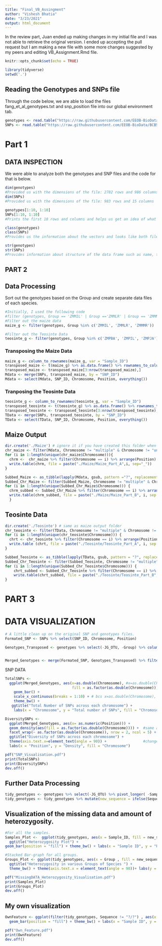```yaml
---
title: "Final_VB_Assingment"
author: "Vishesh Bhatia"
date: "3/23/2021"
output: html_document
---
```


In the review part, Juan ended up making changes in my initial file and I was not able to retrieve the original version. I ended up accepting the pull request but I am making a new file with some more changes suggested by my peers and editing VB_Assignment.Rmd file. 

```r
knitr::opts_chunk$set(echo = TRUE)
```

```r
library(tidyverse)
setwd('.')
```

## Reading the Genotypes and SNPs file
Through the code below, we are able to load the files fang_et_al_genotypes.txt 
and snp_position file into our global environment tab. 
```r
genotypes <- read.table("https://raw.githubusercontent.com/EEOB-BioData/BCB546-Spring2021/main/assignments/UNIX_Assignment/fang_et_al_genotypes.txt", header = TRUE, sep = "\t")
SNPs <- read.table("https://raw.githubusercontent.com/EEOB-BioData/BCB546-Spring2021/main/assignments/UNIX_Assignment/snp_position.txt", header = TRUE, sep = "\t")
```

# Part 1
## DATA INSPECTION

We were able to analyze both the genotypes and SNP files and the code for that is below. 

```r
dim(genotypes)
#Provided us with the dimensions of the file: 2782 rows and 986 columns
dim(SNPs)
#Provided us with the dimensions of the file: 983 rows and 15 columns

genotypes[1:10, 1:10]
SNPs[1:10, 1:10]
#Prints the first 10 rows and columns and helps us get an idea of what the file looks like. 

class(genotypes)
class(SNPs)
#Provides us the information about the vectors and looks like both files are data.frame format. 

str(genotypes)
str(SNPs)
#Provides information about structure of the data frame such as name, type and preview of data in each column. 

```
## PART 2
## Data Processing

Sort out the genotypes based on the Group and create separate data files of each species. 

```r
#Initially, I used the following code 
#filter (genotypes, Group == 'ZMMIL' | Group =='ZMMLR' | Group == 'ZMMMR') but Juan ended up changing to this. 
#Filter out the maize data
maize_g <- filter(genotypes, Group %in% c('ZMMIL', 'ZMMLR', 'ZMMMR'))

#Filter out the Teosinte Data
teosinte_g <- filter(genotypes, Group %in% c('ZMPBA', 'ZMPIL', 'ZMPJA'))
```

### Transposing the Maize Data

```r
maize_g <- column_to_rownames(maize_g, var = "Sample_ID")
transposed_maize <- t(maize_g) %>% as.data.frame() %>% rownames_to_column(., var = "SNP_ID") 
transposed_maize <- transposed_maize[3:nrow(transposed_maize),]
Mdata <- merge(SNPs, transposed_maize, by = "SNP_ID")
Mdata <- select(Mdata, SNP_ID, Chromosome, Position, everything())
```

### Tranposing the Teosinte Data

```r
teosinte_g <- column_to_rownames(teosinte_g, var = "Sample_ID")
transposed_teosinte <- t(teosinte_g) %>% as.data.frame() %>% rownames_to_column(., var = "SNP_ID") 
transposed_teosinte <- transposed_teosinte[3:nrow(transposed_teosinte),]
TData <- merge(SNPs, transposed_teosinte, by = "SNP_ID")
TData <- select(TData, SNP_ID, Chromosome, Position, everything())
```

## Maize Output

```r
dir.create('./Maize') # ignore it if you have created this folder when creating the repository in github, 
chr_maize <- filter(Mdata, Chromosome != "multiple" & Chromosome != "unknown")
for (i in 1:length(unique(chr_maize$Chromosome))){
  chrm <-  chr_maize %>% filter(Chromosome == i) %>% arrange(Position)
  write.table(chrm, file = paste("./Maize/Maize_Part_A",i, sep="_"))
}

```

```r
Subbed_Maize <- as_tibble(lapply(Mdata, gsub, pattern ="?", replacement ="-", fixed = TRUE))
Subbed_Chr_Maize <- filter(Subbed_Maize, Chromosome != "multiple" & Chromosome != "unknown")
for (i in 1:length(unique(Subbed_Chr_Maize$Chromosome))) {
  chrm_subbed <- Subbed_Chr_Maize %>% filter(Chromosome == i) %>% arrange(desc(Position))
  write.table(chrm_subbed, file = paste("./Maize/Maize_Part_B", i, sep = "_"))
  }

```

## Teosinte Data
```r
dir.create('./Teosinte') # same as maize output folder
chr_teosinte <- filter(TData, Chromosome != "multiple" & Chromosome != "unknown")
for (i in 1:length(unique(chr_teosinte$Chromosome))) {
  chrt <- chr_teosinte %>% filter(Chromosome == i) %>% arrange(Position)
  write.table (chrt, file = paste("./Teosinte/Teosinte_Part_A", i, sep = "_"))
}
```

```r
Subbed_Teosinte <- as_tibble(lapply(TData, gsub, pattern = "?", replacement = "-", fixed = TRUE))
Subbed_Chr_Teosinte <- filter(Subbed_Teosinte, Chromosome != "multiple" & Chromosome != "unknown")
for (i in 1:length(unique(Subbed_Chr_Teosinte$Chromosome))) {
    chrt_subbed <- Subbed_Chr_Teosinte %>% filter(Chromosome == i) %>% arrange(desc(Position))
    write.table(chrt_subbed, file = paste("./Teosinte/Teosinte_Part_B", i, sep = "_"))
}
```

# PART 3
# DATA VISUALIZATION

```r
# A little clean up on the original SNP and genotypes files. 
Formated_SNP <- SNPs %>% select(SNP_ID, Chromosome, Position)

Genotypes_Transposed <- genotypes %>% select(-JG_OTU, -Group) %>% column_to_rownames(., var = "Sample_ID") %>% t() %>% as.data.frame() %>% rownames_to_column(., var = "SNP_ID")


Merged_Genotypes <- merge(Formated_SNP, Genotypes_Transposed) %>% filter(., !Chromosome %in% c("unknown", "multiple"))

```

SNP DATA
```r
TotalSNPs <- 
  ggplot(Merged_Genotypes, aes(x=as.double(Chromosome), #x=as.double(Chromosome) considers Chr as a number
                               fill = as.factor(as.double(Chromosome)))) +  # for getting chrom in the right order in the legend   
    geom_bar() +
    scale_x_continuous(breaks = 1:10) + # bcs x=as.double(Chromosome), breaks by default don't match chrom number
    theme_bw() + 
   ggtitle("Total Number of SNPs across each chromosome") +
    labs(x = "Chromosome", y = "Total number of SNPs", fill = "Chromosome") #fill = "Chromosome" only replace legend's tittle 

DiversitySNPs <- 
  ggplot(Merged_Genotypes, aes(x= as.numeric(Position))) + 
  geom_density(aes(fill = as.factor(as.double(Chromosome)))) +  #same as the previous plot 
  facet_wrap(~ as.factor(as.double(Chromosome)), nrow = 2, ncol = 5) + 
  ggtitle("Diversity of SNPs across each chromosome") +
  theme(axis.text.x=element_text(angle = 90)) +                 #change orientation of x axis
  labs(x = "Position", y = "Density", fill = "Chromosome")

pdf("SNP_Visualisation.pdf")
print(TotalSNPs)
print(DiversitySNPs)
dev.off()
```

## Further Data Processing

```r
tidy_genotypes <- genotypes %>% select(-JG_OTU) %>% pivot_longer( -Sample_ID: -Group, names_to = "SNP_ID", values_to = "Sequence")
tidy_genotypes <- tidy_genotypes %>% mutate(new_sequence = ifelse(Sequence %in% c("A/A", "T/T", "C/C", "G/G"), "Homozygous", ifelse(Sequence == "?/?", "Missing", "Heterozygous")))
```


## Visualization of the missing data and amount of heterozygosity. 
```r
#For all the samples.
Samples_Plot <-  ggplot(tidy_genotypes, aes(x = Sample_ID, fill = new_sequence)) +
  ggtitle("Heterozygosity Plot") +
geom_bar(position = "fill") + theme_bw() + labs(x = "Sample ID", y = "Proportion")

#Stacked Bar-graph for all groups. 
Groups_Plot <- ggplot(tidy_genotypes, aes(x = Group , fill = new_sequence)) + geom_bar(position = "fill") + 
  ggtitle("Heterozygosity in various Groups of Species ") +
  theme_bw() + theme(axis.text.x = element_text(angle = 90))+ labs(y = "Proportion")

pdf("MissingDATA_Heterozygosity_Visualisation.pdf")
print(Samples_Plot)
print(Groups_Plot)
dev.off()

```

##  My own visualization

```r
OwnFeature <- ggplot(filter(tidy_genotypes, Sequence != "?/?") , aes(x = Sample_ID, fill = Sequence)) + 
  geom_bar(position = "fill") + theme_bw() + labs(x = "Sample ID", y = "Proportion")

pdf("Own_Feature.pdf")
print(OwnFeature)
dev.off()
```

